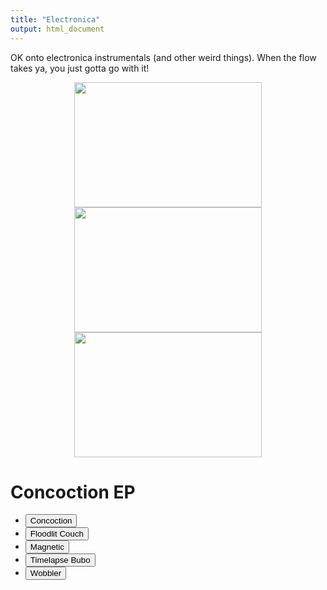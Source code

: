 ```yaml
---
title: "Electronica"
output: html_document
---
```


OK onto electronica instrumentals (and other weird things). When the flow takes ya, you just gotta go with it!

<p align="center">
  <img src="./images/conteschlosscover.jpg" width = "300" height="200"/> <img src="./images/Ely.jpg" width="300" height="200"/> <img src="./images/keys1.jpg" width = "300" height="200"/>
</p>
  
<head>
<meta charset="UTF-8">
<title>Audio Player with a playlist | Able Player Demos</title>
<link rel="stylesheet" href="demos.css" type="text/css">

<!-- Dependencies -->
<script src="//ajax.googleapis.com/ajax/libs/jquery/3.5.0/jquery.min.js"></script>
<script src="//cdn.jsdelivr.net/npm/js-cookie@3.0.1/dist/js.cookie.min.js"></script>

<!-- Able Player CSS -->
<link rel="stylesheet" href="./build/ableplayer.min.css" type="text/css"/>

<!-- Able Player JavaScript -->
<script src="./build/ableplayer.js"></script>

</head>

<body>
		<!--<header>
		<div class="title">Able Player Demos</div>
	</header> 
	<nav>
		<ul>
			<li><a href="index.html">More demos</a></li>
			<li><a href="https://ableplayer.github.io/ableplayer">Able Player Home</a></li>
		</ul>
	</nav> -->
	<main>
		<h1>Concoction EP</h1>

		<!-- use the following markup for each media element -->
		<audio id="audio1" width="480" preload="auto" data-able-player data-skin="2020" loop>
			<!-- source elements are optional when there's a playlist. -->
			<!-- If ommitted, they will be constructed from the first playlist item -->
		</audio>

		<!-- use the following markup for each playlist -->
		<!-- an AblePlayer playlist is any <ul> with class="able-playlist" -->
		<!-- The value of data-player must match the id of the media element -->
		<!-- Add data-embedded to embed the playlist into the media player -->
		<!-- see documentation for additional details about markup -->
		<ul class="able-playlist" data-player="audio1" data-embedded>
			<li data-poster="./images/Feel Good-2.png">
				<span class="able-source"
					data-type="audio/wav"
					data-src="https://docs.google.com/uc?export=download&id=1Nyk-5V4bSJ3_8VJ4fe0OH9oKI2K5adzF"></span>
				<button>Concoction</button>
			</li>
			<li>
				<span class="able-source"
					data-type="audio/wav"
					data-src="https://docs.google.com/uc?export=download&id=15nRESEIiOKjQrwTlphswcnuEM2ViNrpZ"></span>
				<button>Floodlit Couch</button>
			</li>
			<li>
				<span class="able-source"
					data-type="audio/wav"
					data-src="https://docs.google.com/uc?export=download&id=1uOf6ors5depc2mAkFOdxYvTc6r56oFN8"></span>
				<button lang="fr">Magnetic</button>
			</li>
			<li>
				<span class="able-source"
					data-type="audio/wav"
					data-src="https://docs.google.com/uc?export=download&id=1Ma_CtzJsr_WwhWBDoi9zC4qskWUFG1Rc"></span>
				<button>Timelapse Bubo</button>
			</li>
			<li>
				<span class="able-source"
					data-type="audio/wav"
					data-src="https://docs.google.com/uc?export=download&id=1DZocqpkf7_kkQVCvPBaqiubp2gpD7pXc"></span>
				<button>Wobbler</button>
			</li>
		</ul>
	</main>
</body>



